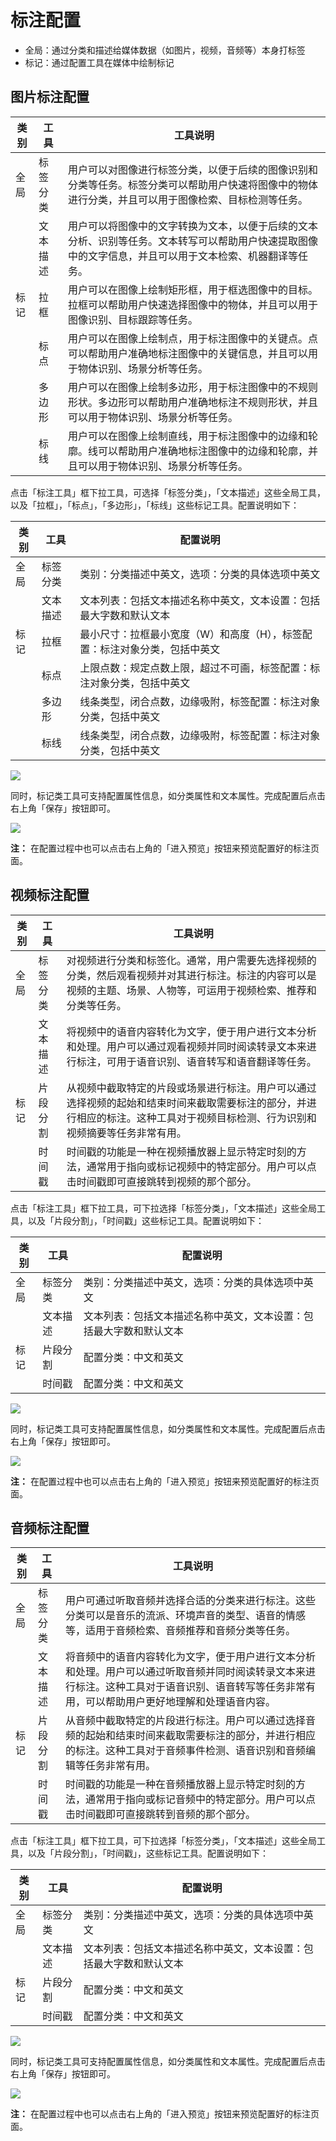 


# 标注配置

- 全局：通过分类和描述给媒体数据（如图片，视频，音频等）本身打标签
- 标记：通过配置工具在媒体中绘制标记

## 图片标注配置

<table>
  <thead>
    <tr>
        <th style={{ whiteSpace: 'nowrap' }}>类别</th>
        <th style={{ whiteSpace: 'nowrap' }}>工具</th>
        <th>工具说明</th>
    </tr>
    </thead>
    <tbody>
    <tr>
        <td>全局</td>
        <td style={{ whiteSpace: 'nowrap' }}>标签分类</td>
        <td>用户可以对图像进行标签分类，以便于后续的图像识别和分类等任务。标签分类可以帮助用户快速将图像中的物体进行分类，并且可以用于图像检索、目标检测等任务。</td>
    </tr>
    <tr>
        <td></td>
        <td>文本描述</td>
        <td>用户可以将图像中的文字转换为文本，以便于后续的文本分析、识别等任务。文本转写可以帮助用户快速提取图像中的文字信息，并且可以用于文本检索、机器翻译等任务。</td>
    </tr>
    <tr>
        <td>标记</td>
        <td>拉框</td>
        <td>用户可以在图像上绘制矩形框，用于框选图像中的目标。拉框可以帮助用户快速选择图像中的物体，并且可以用于图像识别、目标跟踪等任务。</td>
    </tr>
    <tr>
        <td></td>
        <td>标点</td>
        <td>用户可以在图像上绘制点，用于标注图像中的关键点。点可以帮助用户准确地标注图像中的关键信息，并且可以用于物体识别、场景分析等任务。</td>
    </tr>
    <tr>
        <td></td>
        <td>多边形</td>
        <td>用户可以在图像上绘制多边形，用于标注图像中的不规则形状。多边形可以帮助用户准确地标注不规则形状，并且可以用于物体识别、场景分析等任务。</td>
    </tr>
    <tr>
        <td></td>
        <td>标线</td>
        <td>用户可以在图像上绘制直线，用于标注图像中的边缘和轮廓。线可以帮助用户准确地标注图像中的边缘和轮廓，并且可以用于物体识别、场景分析等任务。</td>
    </tr>
    </tbody>
</table>


点击「标注工具」框下拉工具，可选择「标签分类」，「文本描述」这些全局工具，以及「拉框」，「标点」，「多边形」，「标线」这些标记工具。配置说明如下：

<table>
  <thead>
    <tr>
        <th style={{ whiteSpace: 'nowrap' }}>类别</th>
        <th style={{ whiteSpace: 'nowrap' }}>工具</th>
        <th>配置说明</th>
    </tr>
    </thead>
    <tbody>
    <tr>
        <td>全局</td>
        <td style={{ whiteSpace: 'nowrap' }}>标签分类</td>
        <td>类别：分类描述中英文，选项：分类的具体选项中英文</td>
    </tr>
    <tr>
        <td></td>
        <td>文本描述</td>
        <td>文本列表：包括文本描述名称中英文，文本设置：包括最大字数和默认文本</td>
    </tr>
    <tr>
        <td>标记</td>
        <td>拉框</td>
        <td>最小尺寸：拉框最小宽度（W）和高度（H），标签配置：标注对象分类，包括中英文</td>
    </tr>
    <tr>
        <td></td>
        <td>标点</td>
        <td>上限点数：规定点数上限，超过不可画，标签配置：标注对象分类，包括中英文</td>
    </tr>
    <tr>
        <td></td>
        <td>多边形</td>
        <td>线条类型，闭合点数，边缘吸附，标签配置：标注对象分类，包括中英文</td>
    </tr>
    <tr>
        <td></td>
        <td>标线</td>
        <td>线条类型，闭合点数，边缘吸附，标签配置：标注对象分类，包括中英文</td>
    </tr>
    </tbody>
</table>


<img src={imageConfig} />

同时，标记类工具可支持配置属性信息，如分类属性和文本属性。完成配置后点击右上角「保存」按钮即可。

<img src={attributeConfig} />

**注：** 在配置过程中也可以点击右上角的「进入预览」按钮来预览配置好的标注页面。

## 视频标注配置

<table>
    <thead>
        <tr>
            <th>类别</th>
            <th>工具</th>
            <th>工具说明</th>
        </tr>
    </thead>
    <tbody>
        <tr>
            <td style={{ whiteSpace: 'nowrap' }}>全局</td>
            <td style={{ whiteSpace: 'nowrap' }}>标签分类</td>
            <td>对视频进行分类和标签化。通常，用户需要先选择视频的分类，然后观看视频并对其进行标注。标注的内容可以是视频的主题、场景、人物等，可运用于视频检索、推荐和分类等任务。</td>
        </tr>
        <tr>
            <td></td>
            <td>文本描述</td>
            <td>将视频中的语音内容转化为文字，便于用户进行文本分析和处理。用户可以通过观看视频并同时阅读转录文本来进行标注，可用于语音识别、语音转写和语音翻译等任务。</td>
        </tr>
        <tr>
            <td>标记</td>
            <td>片段分割</td>
            <td>从视频中截取特定的片段或场景进行标注。用户可以通过选择视频的起始和结束时间来截取需要标注的部分，并进行相应的标注。这种工具对于视频目标检测、行为识别和视频摘要等任务非常有用。</td>
        </tr>
        <tr>
            <td></td>
            <td>时间戳</td>
            <td>时间戳的功能是一种在视频播放器上显示特定时刻的方法，通常用于指向或标记视频中的特定部分。用户可以点击时间戳即可直接跳转到视频的那个部分。</td>
        </tr>
    </tbody>
</table>

点击「标注工具」框下拉工具，可下拉选择「标签分类」，「文本描述」这些全局工具，以及「片段分割」，「时间戳」这些标记工具。配置说明如下：

<table>
    <thead>
        <tr>
            <th>类别</th>
            <th>工具</th>
            <th>配置说明</th>
        </tr>
    </thead>
    <tbody>
        <tr>
            <td>全局</td>
            <td>标签分类</td>
            <td>类别：分类描述中英文，选项：分类的具体选项中英文</td>
        </tr>
        <tr>
            <td></td>
            <td>文本描述</td>
            <td>文本列表：包括文本描述名称中英文，文本设置：包括最大字数和默认文本</td>
        </tr>
        <tr>
            <td>标记</td>
            <td>片段分割</td>
            <td>配置分类：中文和英文</td>
        </tr>
        <tr>
            <td></td>
            <td>时间戳</td>
            <td>配置分类：中文和英文</td>
        </tr>
    </tbody>
</table>

<img src={videoConfig} />

同时，标记类工具可支持配置属性信息，如分类属性和文本属性。完成配置后点击右上角「保存」按钮即可。

<img src={videoAttributeConfig} />

**注：** 在配置过程中也可以点击右上角的「进入预览」按钮来预览配置好的标注页面。

## 音频标注配置

<table>
    <thead>
        <tr>
            <th>类别</th>
            <th>工具</th>
            <th>工具说明</th>
        </tr>
    </thead>
    <tbody>
        <tr>
            <td style={{ whiteSpace: 'nowrap' }}>全局</td>
            <td style={{ whiteSpace: 'nowrap' }}>标签分类</td>
            <td>用户可通过听取音频并选择合适的分类来进行标注。这些分类可以是音乐的流派、环境声音的类型、语音的情感等，适用于音频检索、音频推荐和音频分类等任务。</td>
        </tr>
        <tr>
            <td></td>
            <td>文本描述</td>
            <td>将音频中的语音内容转化为文字，便于用户进行文本分析和处理。用户可以通过听取音频并同时阅读转录文本来进行标注。这种工具对于语音识别、语音转写等任务非常有用，可以帮助用户更好地理解和处理语音内容。</td>
        </tr>
        <tr>
            <td>标记</td>
            <td>片段分割</td>
            <td>从音频中截取特定的片段进行标注。用户可以通过选择音频的起始和结束时间来截取需要标注的部分，并进行相应的标注。这种工具对于音频事件检测、语音识别和音频编辑等任务非常有用。</td>
        </tr>
        <tr>
            <td></td>
            <td>时间戳</td>
            <td>时间戳的功能是一种在音频播放器上显示特定时刻的方法，通常用于指向或标记音频中的特定部分。用户可以点击时间戳即可直接跳转到音频的那个部分。</td>
        </tr>
    </tbody>
</table>

点击「标注工具」框下拉工具，可下拉选择「标签分类」，「文本描述」这些全局工具，以及「片段分割」，「时间戳」，这些标记工具。配置说明如下：

<table>
    <thead>
        <tr>
            <th>类别</th>
            <th>工具</th>
            <th>配置说明</th>
        </tr>
    </thead>
    <tbody>
        <tr>
            <td style={{ whiteSpace: 'nowrap' }}>全局</td>
            <td style={{ whiteSpace: 'nowrap' }}>标签分类</td>
            <td>类别：分类描述中英文，选项：分类的具体选项中英文</td>
        </tr>
        <tr>
            <td></td>
            <td>文本描述</td>
            <td>文本列表：包括文本描述名称中英文，文本设置：包括最大字数和默认文本</td>
        </tr>
        <tr>
            <td>标记</td>
            <td>片段分割</td>
            <td>配置分类：中文和英文</td>
        </tr>
        <tr>
            <td></td>
            <td>时间戳</td>
            <td>配置分类：中文和英文</td>
        </tr>
    </tbody>
</table>

<img src={audioConfig} />

同时，标记类工具可支持配置属性信息，如分类属性和文本属性。完成配置后点击右上角「保存」按钮即可。

<img src={audioAttributeConfig} />

**注：** 在配置过程中也可以点击右上角的「进入预览」按钮来预览配置好的标注页面。
